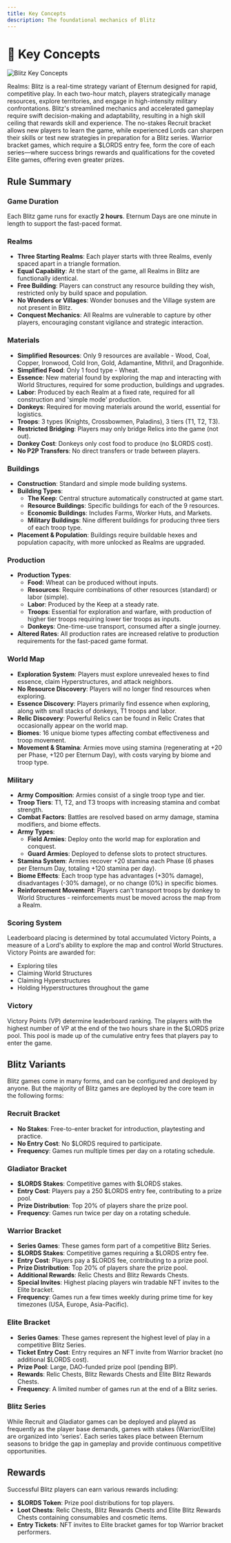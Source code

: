 ```yaml
---
title: Key Concepts
description: The foundational mechanics of Blitz
---
```


# 🔑 Key Concepts

<img src="/images/covers/blitz-key-concepts.png" alt="Blitz Key Concepts" className="w-full rounded-lg my-6" />

Realms: Blitz is a real-time strategy variant of Eternum designed for rapid, competitive play. In each two-hour match,
players strategically manage resources, explore territories, and engage in high-intensity military confrontations.
Blitz's streamlined mechanics and accelerated gameplay require swift decision-making and adaptability, resulting in a
high skill ceiling that rewards skill and experience. The no-stakes Recruit bracket allows new players to learn the
game, while experienced Lords can sharpen their skills or test new strategies in preparation for a Blitz series. Warrior
bracket games, which require a $LORDS entry fee, form the core of each series—where success brings rewards and
qualifications for the coveted Elite games, offering even greater prizes.

## Rule Summary

### Game Duration

Each Blitz game runs for exactly **2 hours**. Eternum Days are one minute in length to support the fast-paced format.

### Realms

- **Three Starting Realms**: Each player starts with three Realms, evenly spaced apart in a triangle formation.
- **Equal Capability**: At the start of the game, all Realms in Blitz are functionally identical.
- **Free Building**: Players can construct any resource building they wish, restricted only by build space and
  population.
- **No Wonders or Villages**: Wonder bonuses and the Village system are not present in Blitz.
- **Conquest Mechanics**: All Realms are vulnerable to capture by other players, encouraging constant vigilance and
  strategic interaction.

### Materials

- **Simplified Resources**: Only 9 resources are available - Wood, Coal, Copper, Ironwood, Cold Iron, Gold, Adamantine,
  Mithril, and Dragonhide.
- **Simplified Food**: Only 1 food type - Wheat.
- **Essence**: New material found by exploring the map and interacting with World Structures, required for some
  production, buildings and upgrades.
- **Labor**: Produced by each Realm at a fixed rate, required for all construction and 'simple mode' production.
- **Donkeys**: Required for moving materials around the world, essential for logistics.
- **Troops**: 3 types (Knights, Crossbowmen, Paladins), 3 tiers (T1, T2, T3).
- **Restricted Bridging**: Players may only bridge Relics into the game (not out).
- **Donkey Cost**: Donkeys only cost food to produce (no $LORDS cost).
- **No P2P Transfers**: No direct transfers or trade between players.

### Buildings

- **Construction**: Standard and simple mode building systems.
- **Building Types**:
  - **The Keep**: Central structure automatically constructed at game start.
  - **Resource Buildings**: Specific buildings for each of the 9 resources.
  - **Economic Buildings**: Includes Farms, Worker Huts, and Markets.
  - **Military Buildings**: Nine different buildings for producing three tiers of each troop type.
- **Placement & Population**: Buildings require buildable hexes and population capacity, with more unlocked as Realms
  are upgraded.

### Production

- **Production Types**:
  - **Food**: Wheat can be produced without inputs.
  - **Resources**: Require combinations of other resources (standard) or labor (simple).
  - **Labor**: Produced by the Keep at a steady rate.
  - **Troops**: Essential for exploration and warfare, with production of higher tier troops requiring lower tier troops
    as inputs.
  - **Donkeys**: One-time-use transport, consumed after a single journey.
- **Altered Rates**: All production rates are increased relative to production requirements for the fast-paced game
  format.

### World Map

- **Exploration System**: Players must explore unrevealed hexes to find essence, claim Hyperstructures, and attack
  neighbors.
- **No Resource Discovery**: Players will no longer find resources when exploring.
- **Essence Discovery**: Players primarily find essence when exploring, along with small stacks of donkeys, T1 troops
  and labor.
- **Relic Discovery**: Powerful Relics can be found in Relic Crates that occasionally appear on the world map.
- **Biomes**: 16 unique biome types affecting combat effectiveness and troop movement.
- **Movement & Stamina**: Armies move using stamina (regenerating at +20 per Phase, +120 per Eternum Day), with costs varying by biome
  and troop type.

### Military

- **Army Composition**: Armies consist of a single troop type and tier.
- **Troop Tiers**: T1, T2, and T3 troops with increasing stamina and combat strength.
- **Combat Factors**: Battles are resolved based on army damage, stamina modifiers, and biome effects.
- **Army Types**:
  - **Field Armies**: Deploy onto the world map for exploration and conquest.
  - **Guard Armies**: Deployed to defense slots to protect structures.
- **Stamina System**: Armies recover +20 stamina each Phase (6 phases per Eternum Day, totaling +120 stamina per day).
- **Biome Effects**: Each troop type has advantages (+30% damage), disadvantages (-30% damage), or no change (0%) in
  specific biomes.
- **Reinforcement Movement**: Players can't transport troops by donkey to World Structures - reinforcements must be
  moved across the map from a Realm.

### Scoring System

Leaderboard placing is determined by total accumulated Victory Points, a measure of a Lord's ability to explore the map
and control World Structures. Victory Points are awarded for:

- Exploring tiles
- Claiming World Structures
- Claiming Hyperstructures
- Holding Hyperstructures throughout the game

### Victory

Victory Points (VP) determine leaderboard ranking. The players with the highest number of VP at the end of the two hours
share in the $LORDS prize pool. This pool is made up of the cumulative entry fees that players pay to enter the game.

## Blitz Variants

Blitz games come in many forms, and can be configured and deployed by anyone. But the majority of Blitz games are deployed
by the core team in the following forms:

### Recruit Bracket 

- **No Stakes**: Free-to-enter bracket for introduction, playtesting and practice.
- **No Entry Cost**: No $LORDS required to participate.
- **Frequency**: Games run multiple times per day on a rotating schedule.

### Gladiator Bracket

- **$LORDS Stakes**: Competitive games with $LORDS stakes.
- **Entry Cost**: Players pay a 250 $LORDS entry fee, contributing to a prize pool.
- **Prize Distribution**: Top 20% of players share the prize pool.
- **Frequency**: Games run twice per day on a rotating schedule.

### Warrior Bracket

- **Series Games**: These games form part of a competitive Blitz Series.
- **$LORDS Stakes**: Competitive games requiring a $LORDS entry fee.
- **Entry Cost**: Players pay a $LORDS fee, contributing to a prize pool.
- **Prize Distribution**: Top 20% of players share the prize pool.
- **Additional Rewards**: Relic Chests and Blitz Rewards Chests.
- **Special Invites**: Highest placing players win tradable NFT invites to the Elite bracket.
- **Frequency**: Games run a few times weekly during prime time for key timezones (USA, Europe, Asia-Pacific).

### Elite Bracket

- **Series Games**: These games represent the highest level of play in a competitive Blitz Series.
- **Ticket Entry Cost**: Entry requires an NFT invite from Warrior bracket (no additional $LORDS cost).
- **Prize Pool**: Large, DAO-funded prize pool (pending BIP).
- **Rewards**: Relic Chests, Blitz Rewards Chests and Elite Blitz Rewards Chests.
- **Frequency**: A limited number of games run at the end of a Blitz series.

### Blitz Series

While Recruit and Gladiator games can be deployed and played as frequently as the player base demands, games with stakes
(Warrior/Elite) are organized into 'series'. Each series takes place between Eternum seasons to bridge the gap in
gameplay and provide continuous competitive opportunities.

## Rewards

Successful Blitz players can earn various rewards including:

- **$LORDS Token**: Prize pool distributions for top players.
- **Loot Chests**: Relic Chests, Blitz Rewards Chests and Elite Blitz Rewards Chests containing consumables and cosmetic
  items.
- **Entry Tickets**: NFT invites to Elite bracket games for top Warrior bracket performers.
